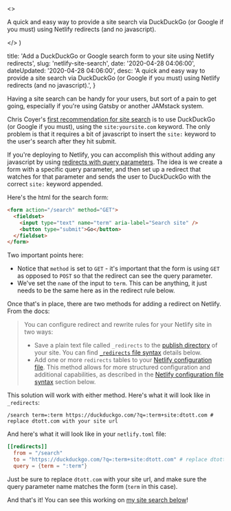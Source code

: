 

  <>
    <p>
      A quick and easy way to provide a site search via DuckDuckGo (or Google if
      you must) using Netlify redirects (and no javascript).
    </p>
  </>
)


  title:
    'Add a DuckDuckGo or Google search form to your site using Netlify redirects',
  slug: 'netlify-site-search',
  date: '2020-04-28 04:06:00',
  dateUpdated: '2020-04-28 04:06:00',
  desc:
    'A quick and easy way to provide a site search via DuckDuckGo (or Google if you must) using Netlify redirects (and no javascript).',
}

Having a site search can be handy for your users, but sort of a pain to get going, especially if you're using Gatsby or another JAMstack system.

Chris Coyer's [first recommendation for site search](https://css-tricks.com/on-site-search/) is to use DuckDuckGo (or Google if you must), using the `site:yoursite.com` keyword. The only problem is that it requires a bit of javascript to insert the `site:` keyword to the user's search after they hit submit.

If you're deploying to Netlify, you can accomplish this without adding any javascript by using [redirects with query parameters](https://docs.netlify.com/routing/redirects/redirect-options/#query-parameters). The idea is we create a form with a specific query parameter, and then set up a redirect that watches for that parameter and sends the user to DuckDuckGo with the correct `site:` keyword appended.

Here's the html for the search form:

```html
<form action="/search" method="GET">
  <fieldset>
    <input type="text" name="term" aria-label="Search site" />
    <button type="submit">Go</button>
  </fieldset>
</form>
```

Two important points here:

- Notice that `method` is set to `GET` - it's important that the form is using `GET` as opposed to `POST` so that the redirect can see the query parameter.
- We've set the `name` of the input to `term`. This can be anything, it just needs to be the same here as in the redirect rule below.

Once that's in place, there are two methods for adding a redirect on Netlify. From the docs:

> You can configure redirect and rewrite rules for your Netlify site in two ways:
>
> - Save a plain text file called `_redirects` to the [publish directory](/configure-builds/get-started/#basic-build-settings) of your site. You can find [`_redirects` file syntax](/routing/redirects/#syntax-for-the-redirects-file) details below.
> - Add one or more `redirects` tables to your [Netlify configuration file](/configure-builds/file-based-configuration/#redirects). This method allows for more structured configuration and additional capabilities, as described in the [Netlify configuration file syntax](/routing/redirects/#syntax-for-the-netlify-configuration-file) section below.

This solution will work with either method. Here's what it will look like in `_redirects`:

```_redirects
/search term=:term https://duckduckgo.com/?q=:term+site:dtott.com # replace dtott.com with your site url
```

And here's what it will look like in your `netlify.toml` file:

```toml
[[redirects]]
  from = "/search"
  to = "https://duckduckgo.com/?q=:term+site:dtott.com" # replace dtott.com with your site url
  query = {term = ":term"}
```

Just be sure to replace `dtott.com` with your site url, and make sure the query parameter name matches the form (`term` in this case).

And that's it! You can see this working on [my site search below](#sitesearch)!
